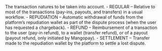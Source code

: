   

<ParamField body="Nature" type="array" >     
The transaction natures to be taken into account.  
- REGULAR – Relative to most of the transactions (pay-ins, payouts, and transfers) in a usual workflow.  
- REPUDIATION – Automatic withdrawal of funds from the platform’s repudiation wallet as part of the dispute process (when the user has requested a chargeback).  
- REFUND – Reimbursement of a transaction to the user (pay-in refund), to a wallet (transfer refund), or of a payout (payout refund, only initiated by Mangopay).  
- SETTLEMENT – Transfer made to the repudiation wallet by the platform to settle a lost dispute. 
</ParamField>